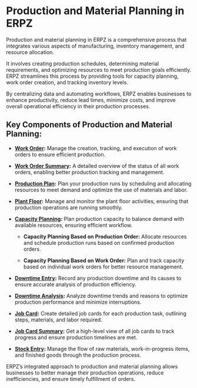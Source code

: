 
# Production and Material Planning in ERPZ

Production and material planning in ERPZ is a comprehensive process that integrates various aspects of manufacturing, inventory management, and resource allocation.

It involves creating production schedules, determining material requirements, and optimizing resources to meet production goals efficiently. ERPZ streamlines this process by providing tools for capacity planning, work order creation, and tracking inventory levels.

By centralizing data and automating workflows, ERPZ enables businesses to enhance productivity, reduce lead times, minimize costs, and improve overall operational efficiency in their production processes.

## Key Components of Production and Material Planning:

- **[Work Order](/manufacturing/production-and-material-planning/work-order):** Manage the creation, tracking, and execution of work orders to ensure efficient production.
  
- **[Work Order Summary](/manufacturing/production-and-material-planning/work-order-summary):** A detailed overview of the status of all work orders, enabling better production tracking and management.

- **[Production Plan](/manufacturing/production-and-material-planning/production-plan):** Plan your production runs by scheduling and allocating resources to meet demand and optimize the use of materials and labor.

- **[Plant Floor](/manufacturing/production-and-material-planning/plant-floor):** Manage and monitor the plant floor activities, ensuring that production operations are running smoothly.

- **[Capacity Planning](/manufacturing/production-and-material-planning/capacity-planning):** Plan production capacity to balance demand with available resources, ensuring efficient workflow.
  
  - **Capacity Planning Based on Production Order:** Allocate resources and schedule production runs based on confirmed production orders.
  
  - **Capacity Planning Based on Work Order:** Plan and track capacity based on individual work orders for better resource management.

- **[Downtime Entry](/manufacturing/production-and-material-planning/downtime-entry):** Record any production downtime and its causes to ensure accurate analysis of production efficiency.

- **[Downtime Analysis](/manufacturing/production-and-material-planning/downtime-analysis):** Analyze downtime trends and reasons to optimize production performance and minimize interruptions.

- **[Job Card](/manufacturing/production-and-material-planning/job-card):** Create detailed job cards for each production task, outlining steps, materials, and labor required.

- **[Job Card Summary](/manufacturing/production-and-material-planning/job-card-summary):** Get a high-level view of all job cards to track progress and ensure production timelines are met.

- **[Stock Entry](/manufacturing/production-and-material-planning/stock-entry):** Manage the flow of raw materials, work-in-progress items, and finished goods through the production process.

ERPZ’s integrated approach to production and material planning allows businesses to better manage their production operations, reduce inefficiencies, and ensure timely fulfillment of orders.






<Pagination
  pages={pages}
/>